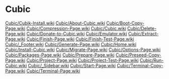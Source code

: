 
= Cubic =
[[Cubic/Cubik-Install.wiki]]
[[Cubic/About-Cubic.wiki]]
[[Cubic/Boot-Copy-Page.wiki]]
[[Cubic/Compression-Page.wiki]]
[[Cubic/Cubic.wiki]]
[[Cubic/Delete-Page.wiki]]
[[Cubic/Donate-to-Cubic.wiki]]
[[Cubic/Emulator.wiki]]
[[Cubic/Extract-Page.wiki]]
[[Cubic/Finish-Page.wiki]]
[[Cubic/Finish-Test-Page.wiki]]
[[Cubic/_Footer.wiki]]
[[Cubic/Generate-Page.wiki]]
[[Cubic/Home.wiki]]
[[Cubic/Install-Cubic.wiki]]
[[Cubic/Migrate-Page.wiki]]
[[Cubic/Options-Page.wiki]]
[[Cubic/Packages-Page.wiki]]
[[Cubic/Prepare-Page.wiki]]
[[Cubic/Preseed-Copy-Page.wiki]]
[[Cubic/Project-Page.wiki]]
[[Cubic/Project-Test-Page.wiki]]
[[Cubic/Run-Cubic.wiki]]
[[Cubic/_Sidebar.wiki]]
[[Cubic/Start-Page.wiki]]
[[Cubic/Terminal-Copy-Page.wiki]]
[[Cubic/Terminal-Page.wiki]]

